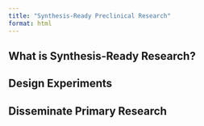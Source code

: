 ```yaml
---
title: "Synthesis-Ready Preclinical Research"
format: html
---
```


## What is Synthesis-Ready Research? 

## Design Experiments

## Disseminate Primary Research